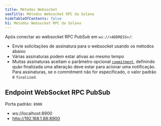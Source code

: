 ```yaml
---
title: Métodos Websocket
seoTitle: Métodos Websocket RPC da Solana
hideTableOfContents: false
h1: Métodos Websocket RPC da Solana
---
```


Após conectar ao websocket RPC PubSub em `ws://<ADDRESS>/`:

- Envie solicitações de assinatura para o websocket usando os métodos abaixo
- Várias assinaturas podem estar ativas ao mesmo tempo
- Muitas assinaturas aceitam o parâmetro opcional
  [`commitment`](/docs/rpc/#configuring-state-commitment), definindo quão
  finalizada uma alteração deve estar para acionar uma notificação. Para
  assinaturas, se o commitment não for especificado, o valor padrão é
  `finalized`.

## Endpoint WebSocket RPC PubSub

Porta padrão: `8900`

- ws://localhost:8900
- http://192.168.1.88:8900
